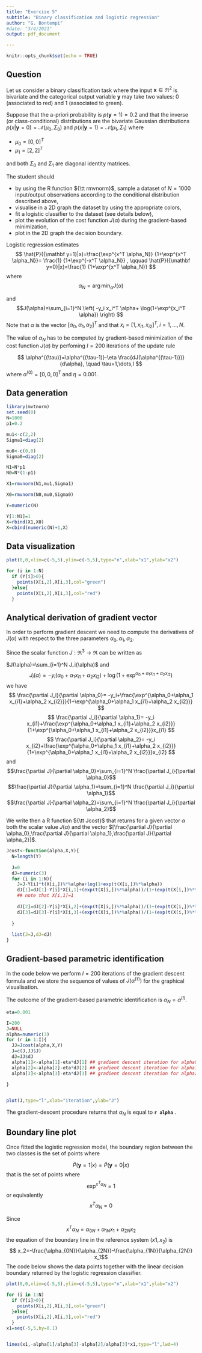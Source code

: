 ```yaml
---
title: "Exercise 5"
subtitle: "Binary classification and logistic regression"
author: "G. Bontempi"
#date: "3/4/2021"
output: pdf_document

---
```


```r
knitr::opts_chunk$set(echo = TRUE)
```

## Question

Let us consider a binary classification task
where the input ${\mathbf x} \in \Re^2$ is bivariate and the categorical output variable ${\mathbf y}$  may take
two values: $0$ (associated to red) and $1$ (associated to green).

Suppose that the a-priori probability is 
$p({\mathbf y}=1)=0.2$ and that the inverse (or class-conditional) distributions
are the bivariate Gaussian distributions
$p(x | {\mathbf y}=0)={\mathcal N}(\mu_0,\Sigma_0)$
and $p(x | {\mathbf y}=1)={\mathcal N}(\mu_1,\Sigma_1)$
where 

* $\mu_0=[0,0]^T$
* $\mu_1=[2,2]^T$

and both $\Sigma_0$ and $\Sigma_1$ are diagonal identity matrices.

The student should

* by using the R function ${\tt rmvnorm}$, sample a dataset of $N=1000$ input/output observations according to the conditional distribution described above,
* visualise in a 2D graph the dataset by using the appropriate colors,
* fit a logistic classifier to the dataset (see details below),
* plot the evolution of the cost function $J(\alpha)$ during the 
gradient-based minimization,
* plot in the 2D graph the decision boundary.



Logistic regression estimates
$$
\hat{P}({\mathbf y=1}|x)=\frac{\exp^{x^T \alpha_N}} {1+\exp^{x^T \alpha_N}}= \frac{1} {1+\exp^{-x^T \alpha_N}} , \qquad
\hat{P}({\mathbf y=0}|x)=\frac{1} {1+\exp^{x^T \alpha_N}} 
$$
where
$$
\alpha_N= \arg \min_{\alpha} J(\alpha)$$

and
$$J(\alpha)=\sum_{i=1}^N \left( -y_i x_i^T \alpha+ \log(1+\exp^{x_i^T \alpha}) \right)
$$
Note that $\alpha$ is the vector $[\alpha_0,\alpha_1,\alpha_2]^T$
and that $x_i=[1,x_{i1},x_{i2}]^T, i=1,\dots,N$.

The value of $\alpha_N$ has to be computed by gradient-based minimization of the cost function $J(\alpha)$ by perfoming
$I=200$ iterations of the update rule

$$
\alpha^{(\tau)}=\alpha^{(\tau-1)}-\eta \frac{dJ(\alpha^{(\tau-1)})}{d\alpha}, \quad \tau=1,\dots,I
$$
where $\alpha^{(0)}=[0,0,0]^T$ and $\eta=0.001$.

\newpage

## Data generation

```r
library(mvtnorm)
set.seed(0)
N=1000
p1=0.2

mu1<-c(2,2)
Sigma1=diag(2)

mu0<-c(0,0)
Sigma0=diag(2)

N1=N*p1
N0=N*(1-p1)

X1=rmvnorm(N1,mu1,Sigma1)

X0=rmvnorm(N0,mu0,Sigma0)

Y=numeric(N)

Y[1:N1]=1
X=rbind(X1,X0)
X=cbind(numeric(N)+1,X)
```


## Data visualization

```r
plot(0,0,xlim=c(-5,5),ylim=c(-5,5),type="n",xlab="x1",ylab="x2")

for (i in 1:N)
  if (Y[i]>0){
    points(X[i,2],X[i,3],col="green")
  }else{
    points(X[i,2],X[i,3],col="red")
  }
```


## Analytical derivation of gradient vector
In order to perform gradient descent we need to compute
the derivatives of $J(\alpha)$ with respect to the three parameters $\alpha_0, \alpha_1, \alpha_2$.

Since the scalar function $J:\Re^3\rightarrow \Re$ can be written as

$J(\alpha)=\sum_{i=1}^N J_i(\alpha)$ 
and
$$J_i(\alpha)=-y_i(\alpha_0+\alpha_1 x_{i1}+\alpha_2 x_{i2})+ \log (1+\exp^{\alpha_0+\alpha_1 x_{i1}+\alpha_2 x_{i2}})$$
we have
$$
\frac{\partial J_i}{\partial \alpha_0}=
-y_i+\frac{\exp^{\alpha_0+\alpha_1 x_{i1}+\alpha_2 x_{i2}}}{1+\exp^{\alpha_0+\alpha_1 x_{i1}+\alpha_2 x_{i2}}}
$$
$$
\frac{\partial J_i}{\partial \alpha_1}=
-y_i x_{i1}+\frac{\exp^{\alpha_0+\alpha_1 x_{i1}+\alpha_2 x_{i2}}}{1+\exp^{\alpha_0+\alpha_1 x_{i1}+\alpha_2 x_{i2}}}x_{i1}
$$
$$
\frac{\partial J_i}{\partial \alpha_2}=
-y_i x_{i2}+\frac{\exp^{\alpha_0+\alpha_1 x_{i1}+\alpha_2 x_{i2}}}{1+\exp^{\alpha_0+\alpha_1 x_{i1}+\alpha_2 x_{i2}}}x_{i2}
$$
and 
$$\frac{\partial J}{\partial \alpha_0}=\sum_{i=1}^N \frac{\partial J_i}{\partial \alpha_0}$$
$$\frac{\partial J}{\partial \alpha_1}=\sum_{i=1}^N \frac{\partial J_i}{\partial \alpha_1}$$
$$\frac{\partial J}{\partial \alpha_2}=\sum_{i=1}^N \frac{\partial J_i}{\partial \alpha_2}$$

We write then a R function ${\tt Jcost}$ that returns for a given vector $\alpha$
both the scalar value $J(\alpha)$ and the vector
$[\frac{\partial J}{\partial \alpha_0},\frac{\partial J}{\partial \alpha_1},\frac{\partial J}{\partial \alpha_2}]$.
```r

Jcost<-function(alpha,X,Y){
  N=length(Y)
  
  J=0
  dJ=numeric(3)
  for (i in 1:N){
    J=J-Y[i]*t(X[i,])%*%alpha+log(1+exp(t(X[i,])%*%alpha))
    dJ[1]=dJ[1]-Y[i]*X[i,1]+(exp(t(X[i,])%*%alpha))/(1+(exp(t(X[i,])%*%alpha)))*X[i,1]
    ## note that X[i,1]=1
    
    dJ[2]=dJ[2]-Y[i]*X[i,2]+(exp(t(X[i,])%*%alpha))/(1+(exp(t(X[i,])%*%alpha)))*X[i,2]
    dJ[3]=dJ[3]-Y[i]*X[i,3]+(exp(t(X[i,])%*%alpha))/(1+(exp(t(X[i,])%*%alpha)))*X[i,3]
    
  }
  
  list(J=J,dJ=dJ)
} 
```
## Gradient-based parametric identification 
In the code below we perform $I=200$ iterations of the gradient descent formula
and we store the sequence of values of $J(\alpha^{(\tau)})$ for the graphical visualisation.

The outcome of the gradient-based parametric identification  is $\alpha_N=\alpha^{(I)}$.

```r
eta=0.001

I=200
J=NULL
alpha=numeric(3)
for (r in 1:I){
  JJ=Jcost(alpha,X,Y)
  J=c(J,JJ$J)
  dJ=JJ$dJ
  alpha[1]<-alpha[1]-eta*dJ[1] ## gradient descent iteration for alpha0
  alpha[2]<-alpha[2]-eta*dJ[2] ## gradient descent iteration for alpha1
  alpha[3]<-alpha[3]-eta*dJ[3] ## gradient descent iteration for alpha2
  
}


plot(J,type="l",xlab="iteration",ylab="J")


```

The gradient-descent procedure returns that $\alpha_N$ is equal to **`r alpha`** .

## Boundary line plot
Once fitted the logistic regression model, the boundary region between the two classes
is the set of points where 

$$\hat{P}({\mathbf y=1}|x)=\hat{P}({\mathbf y=0}|x)$$ that is the set of points where 
$$\exp^{x^T \alpha_N}=1$$ or equivalently 
$$x^T \alpha_N=0$$

Since $$x^T \alpha_N=\alpha_{0N}+\alpha_{1N} x_1+ \alpha_{2N} x_2$$
the equation of the boundary line in the reference system $(x1,x_2)$ is
$$ x_2=-\frac{\alpha_{0N}}{\alpha_{2N}}-\frac{\alpha_{1N}}{\alpha_{2N}} x_1$$
The code below shows the data points together with the linear decision boundary returned by the logistic regression classifier.

```r
plot(0,0,xlim=c(-5,5),ylim=c(-5,5),type="n",xlab="x1",ylab="x2")

for (i in 1:N)
  if (Y[i]>0){
    points(X[i,2],X[i,3],col="green")
  }else{
    points(X[i,2],X[i,3],col="red")
  }
x1=seq(-5,5,by=0.1)


lines(x1,-alpha[1]/alpha[3]-alpha[2]/alpha[3]*x1,type="l",lwd=4)




```

